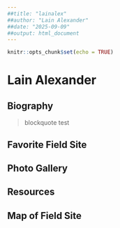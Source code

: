```yaml
---
##title: "lainalex"
##author: "Lain Alexander"
##date: "2025-09-09"
##output: html_document
---
```


```r
knitr::opts_chunk$set(echo = TRUE)
```

# Lain Alexander
## Biography

> blockquote test

## Favorite Field Site
## Photo Gallery
## Resources
## Map of Field Site


